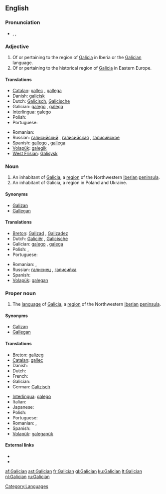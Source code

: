 {{interwiktionary|code=gl}}
==English==
{{wikipedia}}

===Pronunciation===
* {{enPR|gə-lĭsh'ən}}, {{IPA|/gəˈlɪʃən/}}, {{SAMPA|/g@"lIS@n/}}

===Adjective===
{{en-adj}}

# Of or pertaining to the region of [[Galicia]] in Iberia or the [[#Proper noun|Galician]] language.
# Of or pertaining to the historical region of [[Galicia]] in Eastern Europe.

====Translations====
{{trans-top|pertaining to Galicia or Galician}}
* [[Catalan]]: [[gallec]] {{m}}, [[gallega]] {{f}}
* Danish: [[galicisk]]
* Dutch: [[Galicisch]], [[Galicische]]
* Galician: [[galego]] {{m}}, [[galega]] {{f}}
* [[Interlingua]]: [[galego]]
* Polish: {{t-|pl|galicyjski|m}}
* Portuguese: {{t+|pt|galego}}
{{trans-mid}}
* Romanian: {{t-|ro|galician}}
* Russian: [[галисийский]] {{m}}, [[галисийская]] {{f}}, [[галисийское]] {{n}}
* Spanish: [[gallego]] {{m}}, [[gallega]] {{f}}
* [[Volapük]]: [[galegik]]
* [[West Frisian]]: [[Galisysk]]
{{trans-bottom}}

===Noun===
{{en-noun}}

# An inhabitant of [[Galicia]], a [[region]] of the Northwestern [[Iberian peninsula|Iberian]] [[peninsula]].
# An inhabitant of Galicia, a region in Poland and Ukraine.

====Synonyms====
* [[Galizan]]
* [[Gallegan]]

====Translations====
{{trans-top|person(s)}}
* [[Breton]]: [[Galizad]] {{m}}, [[Galizadez]] {{f}}
* Dutch: [[Galiciër]] {{m}}, [[Galicische]] {{f}}
* Galician: [[galego]] {{m}}, [[galega]] {{f}}
* Polish: {{t-|pl|Galicjanin|m}}, {{t-|pl|Galicjanka|f}}
* Portuguese: {{t+|pt|galego}}
{{trans-mid}}
* Romanian: {{t-|ro|galician|m}}, {{t|ro|galiciană|f}}
* Russian: [[галисиец]] {{m}}, [[галисийка]] {{f}}
* Spanish: {{t+|es|gallego}}
* [[Volapük]]: [[galegan]]
{{trans-bottom}}

===Proper noun===
{{en-proper-noun}}

# The [[language]] of [[Galicia]], a [[region]] of the Northwestern [[Iberian peninsula|Iberian]] [[peninsula]].

====Synonyms====
* [[Galizan]]
* [[Gallegan]]

====Translations====
{{trans-top|language}}
* [[Breton]]: [[galizeg]] {{m}}
* [[Catalan]]: [[gallec]] {{m}}
* Danish: {{t-|da|gallego}}
* Dutch: {{t+|nl|Galicisch|n}}
* French: {{t+|fr|galicien}}
* Galician: {{t+|gl|galego|xs=Galician}}
* German: [[Galizisch]] {{n}}
{{trans-mid}}
* [[Interlingua]]: [[galego]]
* Italian: {{t-|it|gallego}}
* Japanese: {{t+|ja|ガリシア語}}
* Polish: {{t-|pl|galicyjski|m}}
* Portuguese: {{t+|pt|galego}}
* Romanian: {{t|ro|limba galiciană|f}}, {{t|ro|galiciană|f}}
* Spanish: {{t+|es|gallego}}
* [[Volapük]]: [[galegapük]]
{{trans-bottom}}

====External links====
* {{ISO 639|link=Ethnologue|1code=gl|code=glg}}
* {{websters-online}}

[[Category:Languages]]

[[af:Galician]]
[[ast:Galician]]
[[fr:Galician]]
[[gl:Galician]]
[[ku:Galician]]
[[lt:Galician]]
[[nl:Galician]]
[[ru:Galician]]